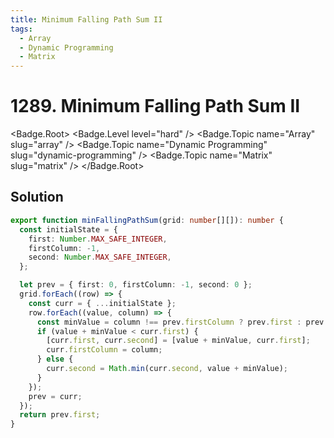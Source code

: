 ```yaml
---
title: Minimum Falling Path Sum II
tags:
  - Array
  - Dynamic Programming
  - Matrix
---
```


# 1289. Minimum Falling Path Sum II

<Badge.Root>
  <Badge.Level level="hard" />
  <Badge.Topic name="Array" slug="array" />
  <Badge.Topic name="Dynamic Programming" slug="dynamic-programming" />
  <Badge.Topic name="Matrix" slug="matrix" />
</Badge.Root>

## Solution

```typescript filename="solution.ts" copy
export function minFallingPathSum(grid: number[][]): number {
  const initialState = {
    first: Number.MAX_SAFE_INTEGER,
    firstColumn: -1,
    second: Number.MAX_SAFE_INTEGER,
  };

  let prev = { first: 0, firstColumn: -1, second: 0 };
  grid.forEach((row) => {
    const curr = { ...initialState };
    row.forEach((value, column) => {
      const minValue = column !== prev.firstColumn ? prev.first : prev.second;
      if (value + minValue < curr.first) {
        [curr.first, curr.second] = [value + minValue, curr.first];
        curr.firstColumn = column;
      } else {
        curr.second = Math.min(curr.second, value + minValue);
      }
    });
    prev = curr;
  });
  return prev.first;
}
```

<ProblemLink
  codingSite="leetcode"
  href="https://leetcode.com/problems/minimum-falling-path-sum-ii"
  title="Minimum Falling Path Sum II"
/>
